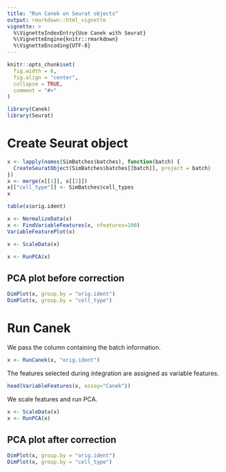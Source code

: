 ```yaml
---
title: "Run Canek on Seurat objects"
output: rmarkdown::html_vignette
vignette: >
  %\VignetteIndexEntry{Use Canek with Seurat}
  %\VignetteEngine{knitr::rmarkdown}
  %\VignetteEncoding{UTF-8}
---
```


```r
knitr::opts_chunk$set(
  fig.width = 6,
  fig.align = "center",
  collapse = TRUE,
  comment = "#>"
)
```

```r
library(Canek)
library(Seurat)
```

# Create Seurat object

```r
x <- lapply(names(SimBatches$batches), function(batch) {
  CreateSeuratObject(SimBatches$batches[[batch]], project = batch) 
})
x <- merge(x[[1]], x[[2]])
x[["cell_type"]] <- SimBatches$cell_types
x
```

```r
table(x$orig.ident)
```

```r
x <- NormalizeData(x)
x <- FindVariableFeatures(x, nfeatures=100)
VariableFeaturePlot(x)
```

```r
x <- ScaleData(x)
```

```r
x <- RunPCA(x)
```

## PCA plot before correction

```r
DimPlot(x, group.by = "orig.ident")
DimPlot(x, group.by = "cell_type")
```

# Run Canek

We pass the column containing the batch information.

```r
x <- RunCanek(x, "orig.ident")
```

The features selected during integration are assigned as variable features.

```r
head(VariableFeatures(x, assay="Canek"))
```

We scale features and run PCA.

```r
x <- ScaleData(x)
x <- RunPCA(x)
```

## PCA plot after correction

```r
DimPlot(x, group.by = "orig.ident")
DimPlot(x, group.by = "cell_type")
```

